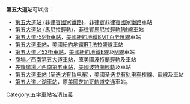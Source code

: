 '''第五大道站'''可以指：

* [[第五大道站_(菲律賓國家鐵路)|第五大道站 (菲律賓國家鐵路)]]，[[菲律賓|菲律賓]][[菲律賓國家鐵路|菲律賓國家鐵路]]{{link-en|菲律賓國家鐵路地鐵通勤線|PNR Metro Commuter Line|地鐵通勤線}}車站
* [[第五大道站_(馬尼拉輕軌)|第五大道站 (馬尼拉輕軌)]]，[[菲律賓|菲律賓]][[馬尼拉輕軌|馬尼拉輕軌]][[馬尼拉輕軌1號線|1號線]]車站
* [[第五大道-59街車站|第五大道-59街車站]]，[[美國|美國]][[紐約地鐵|紐約地鐵]][[BMT百老匯線|BMT百老匯線]]車站
* [[42街-布萊恩特公園／第五大道車站#IRT法拉盛線月台|第五大道車站]]，[[美國|美國]][[紐約地鐵|紐約地鐵]][[IRT法拉盛線|IRT法拉盛線]]車站
* [[第五大道／53街車站|第五大道／53街車站]]，[[美國|美國]][[紐約地鐵|紐約地鐵]][[紐約地鐵E線|E線]]及[[紐約地鐵M線|M線]]車站
* [[商場／西南第五大道車站|商場／西南第五大道車站]]，原[[美國|美國]][[波特蘭輕軌|波特蘭輕軌]]{{link-en|波特蘭輕軌藍線|MAX Blue Line|藍線}}及{{link-en|波特蘭輕軌紅線|MAX Red Line|紅線}}車站
* [[先鋒廣場／西南第五車站|先鋒廣場／西南第五車站]]，[[美國|美國]][[波特蘭輕軌|波特蘭輕軌]]{{link-en|波特蘭輕軌綠線|MAX Green Line|綠線}}及{{link-en|波特蘭輕軌橙線|MAX Orange Line|橙線}}車站
* [[第五大道車站_(圣迭戈有轨电车)|第五大道車站 (圣迭戈有轨电车)]]，[[美國|美國]][[圣迭戈有轨电车|圣迭戈有轨电车]][[聖迭戈電車橙線|橙線]]、[[聖迭戈電車藍線|藍線]]及{{link-en|聖迭戈電車銀線|Silver Line (San Diego Trolley)|銀線}}車站
* [[第五大道／湖車站|第五大道／湖車站]]，原[[美國|美國]][[芝加哥軌道交通|芝加哥軌道交通]]{{link-en|湖街高架軌道|Lake Street Elevated}}車站。

{{disambiguation}}

[[Category:五字車站名消歧義|Category:五字車站名消歧義]]